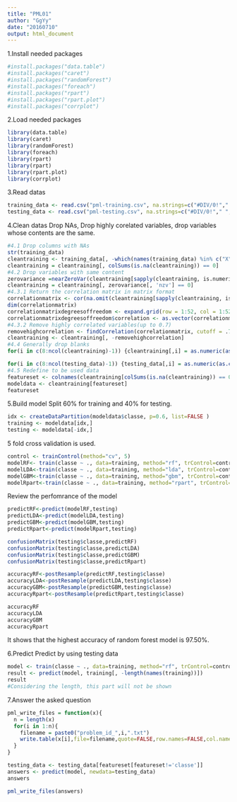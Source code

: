 ---
title: "PML01"
author: "GgYy"
date: "20160710"
output: html_document
---
1.Install needed packages
```{r}
#install.packages("data.table")
#install.packages("caret")
#install.packages("randomForest")
#install.packages("foreach")
#install.packages("rpart")
#install.packages("rpart.plot")
#install.packages("corrplot")
```



2.Load needed packages
```{r}
library(data.table)
library(caret)
library(randomForest)
library(foreach)
library(rpart)
library(rpart)
library(rpart.plot)
library(corrplot)
```



3.Read datas
```{r}
training_data <- read.csv("pml-training.csv", na.strings=c("#DIV/0!"," ", "", "NA", "NAs", "NULL"))
testing_data <- read.csv("pml-testing.csv", na.strings=c("#DIV/0!"," ", "", "NA", "NAs", "NULL"))
```



4.Clean datas
  Drop NAs, Drop highly corelated variables, drop variables whose contents are the same.
```{r}
#4.1 Drop columns with NAs
str(training_data)
cleantraining <- training_data[, -which(names(training_data) %in% c("X", "user_name", "raw_timestamp_part_1", "raw_timestamp_part_2", "cvtd_timestamp", "new_window", "num_window"))]
cleantraining = cleantraining[, colSums(is.na(cleantraining)) == 0] 
#4.2 Drop variables with same content
zerovariance =nearZeroVar(cleantraining[sapply(cleantraining, is.numeric)], saveMetrics=TRUE)
cleantraining = cleantraining[, zerovariance[, 'nzv'] == 0] 
#4.3.1 Return the correlation matrix in matrix format
correlationmatrix <- cor(na.omit(cleantraining[sapply(cleantraining, is.numeric)]))
dim(correlationmatrix)
correlationmatrixdegreesoffreedom <- expand.grid(row = 1:52, col = 1:52)
correlationmatrixdegreesoffreedom$correlation <- as.vector(correlationmatrix) 
#4.3.2 Remove highly correlated variables(up to 0.7)
removehighcorrelation <- findCorrelation(correlationmatrix, cutoff = .7, verbose = TRUE)
cleantraining <- cleantraining[, -removehighcorrelation] 
#4.4 Generally drop blanks
for(i in c(8:ncol(cleantraining)-1)) {cleantraining[,i] = as.numeric(as.character(cleantraining[,i]))}

for(i in c(8:ncol(testing_data)-1)) {testing_data[,i] = as.numeric(as.character(testing_data[,i]))} 
#4.5 Redefine to be used data
featureset <- colnames(cleantraining[colSums(is.na(cleantraining)) == 0])[-(1:7)]
modeldata <- cleantraining[featureset]
featureset 
```



5.Build model
  Split 60% for training and 40% for testing.
```{r}
idx <- createDataPartition(modeldata$classe, p=0.6, list=FALSE )
training <- modeldata[idx,]
testing <- modeldata[-idx,]
```
  5 fold cross validation is used.
```{r}

control <- trainControl(method="cv", 5)
modelRF<- train(classe ~ ., data=training, method="rf", trControl=control)
modelLDA<-train(classe ~ ., data=training, method="lda", trControl=control)
modelGBM<-train(classe ~ ., data=training, method="gbm", trControl=control)
modelRpart<-train(classe ~ ., data=training, method="rpart", trControl=control)
```
  Review the perfomrance of the model
```{r}
predictRF<-predict(modelRF,testing)
predictLDA<-predict(modelLDA,testing)
predictGBM<-predict(modelGBM,testing)
predictRpart<-predict(modelRpart,testing)

confusionMatrix(testing$classe,predictRF)
confusionMatrix(testing$classe,predictLDA)
confusionMatrix(testing$classe,predictGBM)
confusionMatrix(testing$classe,predictRpart)

accuracyRF<-postResample(predictRF,testing$classe)
accuracyLDA<-postResample(predictLDA,testing$classe)
accuracyGBM<-postResample(predictGBM,testing$classe)
accuracyRpart<-postResample(predictRpart,testing$classe)

accuracyRF
accuracyLDA
accuracyGBM
accuracyRpart
```
  It shows that the highest accuracy of random forest model is 97.50%.

6.Predict
  Predict by using testing data
```{R, echo=TRUE}
model <- train(classe ~ ., data=training, method="rf", trControl=control, ntree=250)
result <- predict(model, training[, -length(names(training))])
result
#Considering the length, this part will not be shown
```


7.Answer the asked question
```{R}
pml_write_files = function(x){
  n = length(x)
  for(i in 1:n){
    filename = paste0("problem_id_",i,".txt")
    write.table(x[i],file=filename,quote=FALSE,row.names=FALSE,col.names=FALSE)
  }
}

testing_data <- testing_data[featureset[featureset!='classe']]
answers <- predict(model, newdata=testing_data)
answers

pml_write_files(answers)
```
